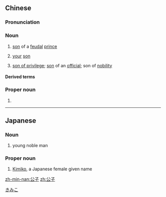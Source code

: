 ==Chinese==
{{zh-forms}}

===Pronunciation===
{{zh-pron
|m=gōngzǐ
|c=gung1 zi2
|mn=kong-chú
|w=1kon tsr
|cat=n,pn
}}

===Noun===
{{zh-noun}}

# {{lb|zh|historical}} [[son]] of a [[feudal]] [[prince]]
# {{lb|zh|honorific}} [[your]] [[son]]
# {{lb|zh|figurative}} [[son of privilege]]; [[son]] of an [[official]]; son of [[nobility]]

====Derived terms====
{{zh-der|花花公子:playboy|公子哥|公子家|公子王孫|四公子|大家公子|女公子|安公子|憑虛公子|無腸公子|王孫公子|高陽公子}}

===Proper noun===
{{zh-proper noun}}

# {{surname|lang=zh}}

----

==Japanese==
{{ja-kanjitab|公|子}}

===Noun===
{{ja-noun|こうし}}

# young noble man

===Proper noun===
{{ja-pos|proper|きみこ}}

# [[Kimiko]], a Japanese female given name

[[Category:Japanese female given names|きみこ]]

[[zh-min-nan:公子]]
[[zh:公子]]